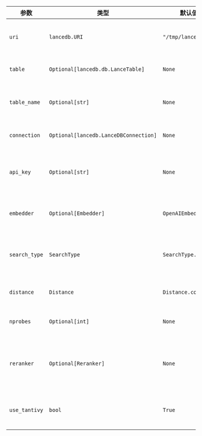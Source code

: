 | 参数 | 类型 | 默认值 | 描述 |
| --------- | ---- | ------- | ----------- |
| `uri` | `lancedb.URI` | `"/tmp/lancedb"` | LanceDB 的 URI 路径或连接字符串 |
| `table` | `Optional[lancedb.db.LanceTable]` | `None` | 预配置的 LanceDB 表实例 |
| `table_name` | `Optional[str]` | `None` | 用于存储向量和元数据的表名 |
| `connection` | `Optional[lancedb.LanceDBConnection]` | `None` | 预配置的 LanceDB 连接 |
| `api_key` | `Optional[str]` | `None` | 云端 LanceDB 身份验证的 API 密钥 |
| `embedder` | `Optional[Embedder]` | `OpenAIEmbedder()` | 用于生成嵌入的 embedder 实例 |
| `search_type` | `SearchType` | `SearchType.vector` | 要执行的搜索类型 (vector、keyword 或 hybrid) |
| `distance` | `Distance` | `Distance.cosine` | 用于相似性搜索的距离度量 |
| `nprobes` | `Optional[int]` | `None` | 近似最近邻搜索的探测次数 |
| `reranker` | `Optional[Reranker]` | `None` | 用于对搜索结果进行重新排序的可选 reranker 实例 |
| `use_tantivy` | `bool` | `True` | 是否使用 Tantivy 进行全文搜索索引 |